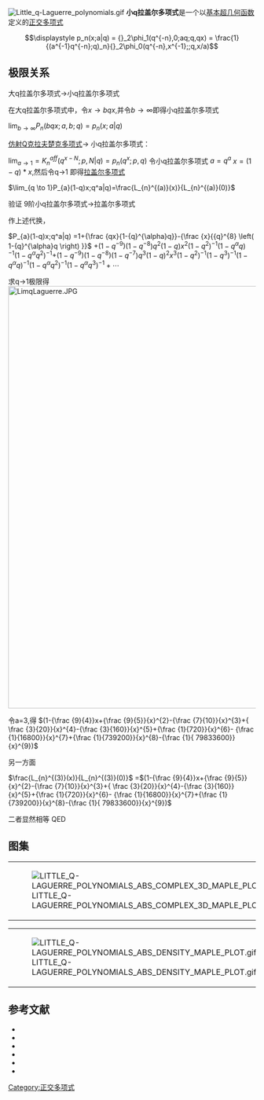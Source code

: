 [[File:Little_q-Laguerre_polynomials.gif|thumb]]
'''小q拉盖尔多项式'''是一个以[[基本超几何函数|基本超几何函数]]定义的[[正交多项式|正交多项式]]

:<math>\displaystyle  p_n(x;a|q) = {}_2\phi_1(q^{-n},0;aq;q,qx) = \frac{1}{(a^{-1}q^{-n};q)_n}{}_2\phi_0(q^{-n},x^{-1};;q,x/a)  </math>
==极限关系==

;大q拉盖尔多项式→小q拉盖尔多项式
在大q拉盖尔多项式中，令<math>x \to  bqx</math>,并令<math>b \to \infty</math>即得小q拉盖尔多项式

<math>\lim_{b \to \infty}P_{n}(bqx;a,b;q)=p_{n}(x;a|q)</math>

[[仿射Q克拉夫楚克多项式|仿射Q克拉夫楚克多项式]]→ 小q拉盖尔多项式：

<math>\lim_{a \to 1}=K_{n}^{aff}(q^{x-N};p,N|q)=p_{n}(q^x;p,q)</math>
令小q拉盖尔多项式  <math>a=q^a</math>  <math>x=(1-q)*x</math>,然后令q→1
即得[[拉盖尔多项式|拉盖尔多项式]]

<math>\lim_{q \to 1}P_{a}(1-q)x;q^a|q)=\frac{L_{n}^{(a)}(x)}{L_{n}^{(a)}(0)}</math>

;验证 9阶小q拉盖尔多项式→拉盖尔多项式 

作上述代换，


<math>

P_{a}(1-q)x;q^a|q) =1+{\frac {qx}{1-{q}^{\alpha}q}}-{\frac {x}{{q}^{8} \left( 1-{q}^{\alpha}q \right) }}</math>
<math>+ \left( 1-{q}^{-9} \right)  \left( 1-{q}^{-8}
\right) {q}^{2} \left( 1-q \right) {x}^{2} \left( 1-{q}^{2} \right) ^
{-1} \left( 1-{q}^{\alpha}q \right) ^{-1} \left( 1-{q}^{\alpha}{q}^{2}
\right) ^{-1}  </math><math>
+ \left( 1-{q}^{-9} \right)  \left( 1-{q}^{-8} \right) 
\left( 1-{q}^{-7} \right) {q}^{3} \left( 1-q \right) ^{2}{x}^{3}
\left( 1-{q}^{2} \right) ^{-1} </math><math>\left( 1-{q}^{3} \right) ^{-1} \left( 
1-{q}^{\alpha}q \right) ^{-1} \left( 1-{q}^{\alpha}{q}^{2} \right) ^{-
1} \left( 1-{q}^{\alpha}{q}^{3} \right) ^{-1}+\cdots


</math>






求q→1极限得
[[File:LimqLaguerre.JPG|860px]]

令a=3,得
<math> (1-{\frac {9}{4}}x+{\frac {9}{5}}{x}^{2}-{\frac {7}{10}}{x}^{3}+{
\frac {3}{20}}{x}^{4}-{\frac {3}{160}}{x}^{5}+{\frac {1}{720}}{x}^{6}-
{\frac {1}{16800}}{x}^{7}+{\frac {1}{739200}}{x}^{8}-{\frac {1}{
79833600}}{x}^{9})

 </math>

另一方面

<math>\frac{L_{n}^{(3)}(x)}{L_{n}^{(3)}(0)}</math>
=<math> (1-{\frac {9}{4}}x+{\frac {9}{5}}{x}^{2}-{\frac {7}{10}}{x}^{3}+{
\frac {3}{20}}{x}^{4}-{\frac {3}{160}}{x}^{5}+{\frac {1}{720}}{x}^{6}-
{\frac {1}{16800}}{x}^{7}+{\frac {1}{739200}}{x}^{8}-{\frac {1}{
79833600}}{x}^{9})
     </math>

二者显然相等   QED

==图集==
{|
|[[File:LITTLE_Q-LAGUERRE_POLYNOMIALS_ABS_COMPLEX_3D_MAPLE_PLOT.gif|thumb]]
|[[File:LITTLE_Q-LAGUERRE_POLYNOMIALS_IM_COMPLEX_3D_MAPLE_PLOT.gif|thumb]]
|[[File:LITTLE_Q-LAGUERRE_POLYNOMIALS_RE_COMPLEX_3D_MAPLE_PLOT.gif|thumb]]
|}
{|
|[[File:LITTLE_Q-LAGUERRE_POLYNOMIALS_ABS_DENSITY_MAPLE_PLOT.gif|thumb]]
|[[File:LITTLE_Q-LAGUERRE_POLYNOMIALS_IM_DENSITY_MAPLE_PLOT.gif|thumb]]
|[[File:LITTLE_Q-LAGUERRE_POLYNOMIALS_RE_DENSITY_MAPLE_PLOT.gif|thumb]]
|}

==参考文献==

*{{Citation | last1=Chihara | first1=Theodore Seio | title=An introduction to orthogonal polynomials | url=http://books.google.com/books?id=IkCJSQAACAAJ | publisher=Gordon and Breach Science Publishers | location=New York | series=Mathematics and its Applications | isbn=978-0-677-04150-6 | mr=0481884 | id=Reprinted by Dover 2011, ISBN 978-0-486-47929-3 | year=1978 | volume=13 | accessdate=2015-02-06 | archive-date=2018-08-10 | archive-url=https://web.archive.org/web/20180810065532/https://books.google.com/books?id=IkCJSQAACAAJ | dead-url=no }}
*{{Citation | last1=Gasper | first1=George | last2=Rahman | first2=Mizan | title=Basic hypergeometric series | publisher=[[Cambridge_University_Press|Cambridge University Press]] | edition=2nd | series=Encyclopedia of Mathematics and its Applications | isbn=978-0-521-83357-8 | doi=10.2277/0521833574 | mr=2128719 | year=2004 | volume=96}}
*{{Citation | last1=Koekoek | first1=Roelof | last2=Lesky | first2=Peter A. | last3=Swarttouw | first3=René F. | title=Hypergeometric orthogonal polynomials and their q-analogues | publisher=[[Springer-Verlag|Springer-Verlag]] | location=Berlin, New York | series=Springer Monographs in Mathematics | isbn=978-3-642-05013-8 | doi=10.1007/978-3-642-05014-5 | mr=2656096 | year=2010}}
*{{dlmf|id=18|title=|first=Tom H. |last=Koornwinder|first2=Roderick S. C.|last2= Wong|first3=Roelof |last3=Koekoek||first4=René F. |last4=Swarttouw}}
*{{Citation | last1=Van Assche | first1=Walter | last2=Koornwinder | first2=Tom H. | title=Asymptotic behaviour for Wall polynomials and the addition formula for little q-Legendre polynomials | doi=10.1137/0522019 | mr=MR1080161 | year=1991 | journal=SIAM Journal on Mathematical Analysis | issn=0036-1410 | volume=22 | issue=1 | pages=302–311}}
*{{Citation | last1=Wall | first1=H. S. | title=A continued fraction related to some partition formulas of Euler | jstor=2303599 | mr=0003641 | year=1941 | journal=[[American_Mathematical_Monthly|The American Mathematical Monthly]] | issn=0002-9890 | volume=48 | pages=102–108}}
{{q超几何函数}}
[[Category:正交多项式|Category:正交多项式]]
